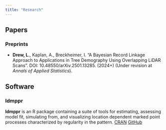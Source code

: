 ```yaml
---
title: "Research"
---
```


## Papers

### Preprints

-   **Drew, L.**, Kaplan, A., Breckheimer, I. "A Bayesian Record Linkage Approach to Applications in Tree Demography Using Overlapping LiDAR Scans". DOI: 10.48550/arXiv.2501.13285. (2024+) (Under revision at *Annals of Applied Statistics*).

## Software

### **ldmppr**

**ldmppr** is an R package containing a suite of tools for estimating, assessing model fit, simulating from, and visualizing location dependent marked point processes characterized by regularity in the pattern. [CRAN](https://cran.r-project.org/web/packages/ldmppr/index.html) [GitHub](https://github.com/lanedrew/ldmppr)
